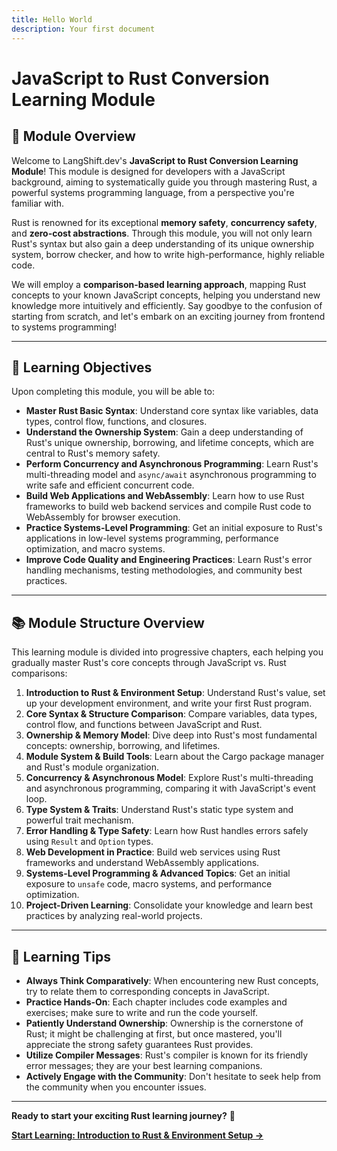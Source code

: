 ```yaml
---
title: Hello World
description: Your first document
---
```


# JavaScript to Rust Conversion Learning Module

## 📖 Module Overview

Welcome to LangShift.dev's **JavaScript to Rust Conversion Learning Module**! This module is designed for developers with a JavaScript background, aiming to systematically guide you through mastering Rust, a powerful systems programming language, from a perspective you're familiar with.

Rust is renowned for its exceptional **memory safety**, **concurrency safety**, and **zero-cost abstractions**. Through this module, you will not only learn Rust's syntax but also gain a deep understanding of its unique ownership system, borrow checker, and how to write high-performance, highly reliable code.

We will employ a **comparison-based learning approach**, mapping Rust concepts to your known JavaScript concepts, helping you understand new knowledge more intuitively and efficiently. Say goodbye to the confusion of starting from scratch, and let's embark on an exciting journey from frontend to systems programming!

---

## 🎯 Learning Objectives

Upon completing this module, you will be able to:

*   **Master Rust Basic Syntax**: Understand core syntax like variables, data types, control flow, functions, and closures.
*   **Understand the Ownership System**: Gain a deep understanding of Rust's unique ownership, borrowing, and lifetime concepts, which are central to Rust's memory safety.
*   **Perform Concurrency and Asynchronous Programming**: Learn Rust's multi-threading model and `async/await` asynchronous programming to write safe and efficient concurrent code.
*   **Build Web Applications and WebAssembly**: Learn how to use Rust frameworks to build web backend services and compile Rust code to WebAssembly for browser execution.
*   **Practice Systems-Level Programming**: Get an initial exposure to Rust's applications in low-level systems programming, performance optimization, and macro systems.
*   **Improve Code Quality and Engineering Practices**: Learn Rust's error handling mechanisms, testing methodologies, and community best practices.

---

## 📚 Module Structure Overview

This learning module is divided into progressive chapters, each helping you gradually master Rust's core concepts through JavaScript vs. Rust comparisons:

1.  **Introduction to Rust & Environment Setup**: Understand Rust's value, set up your development environment, and write your first Rust program.
2.  **Core Syntax & Structure Comparison**: Compare variables, data types, control flow, and functions between JavaScript and Rust.
3.  **Ownership & Memory Model**: Dive deep into Rust's most fundamental concepts: ownership, borrowing, and lifetimes.
4.  **Module System & Build Tools**: Learn about the Cargo package manager and Rust's module organization.
5.  **Concurrency & Asynchronous Model**: Explore Rust's multi-threading and asynchronous programming, comparing it with JavaScript's event loop.
6.  **Type System & Traits**: Understand Rust's static type system and powerful trait mechanism.
7.  **Error Handling & Type Safety**: Learn how Rust handles errors safely using `Result` and `Option` types.
8.  **Web Development in Practice**: Build web services using Rust frameworks and understand WebAssembly applications.
9.  **Systems-Level Programming & Advanced Topics**: Get an initial exposure to `unsafe` code, macro systems, and performance optimization.
10. **Project-Driven Learning**: Consolidate your knowledge and learn best practices by analyzing real-world projects.

---

## 🚀 Learning Tips

*   **Always Think Comparatively**: When encountering new Rust concepts, try to relate them to corresponding concepts in JavaScript.
*   **Practice Hands-On**: Each chapter includes code examples and exercises; make sure to write and run the code yourself.
*   **Patiently Understand Ownership**: Ownership is the cornerstone of Rust; it might be challenging at first, but once mastered, you'll appreciate the strong safety guarantees Rust provides.
*   **Utilize Compiler Messages**: Rust's compiler is known for its friendly error messages; they are your best learning companions.
*   **Actively Engage with the Community**: Don't hesitate to seek help from the community when you encounter issues.

---

**Ready to start your exciting Rust learning journey?** 🦀

[**Start Learning: Introduction to Rust & Environment Setup →**](./module-00-rust-introduction.mdx)
